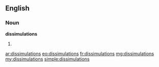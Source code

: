==English==

===Noun===
'''dissimulations'''

# {{plural of|dissimulation}}

[[ar:dissimulations]]
[[eo:dissimulations]]
[[fr:dissimulations]]
[[mg:dissimulations]]
[[my:dissimulations]]
[[simple:dissimulations]]